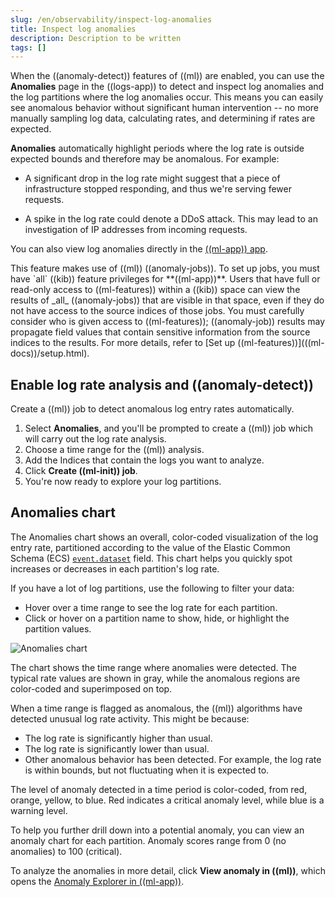 ```yaml
---
slug: /en/observability/inspect-log-anomalies
title: Inspect log anomalies
description: Description to be written
tags: []
---
```


<div id="inspect-log-anomalies"></div>

When the ((anomaly-detect)) features of ((ml)) are enabled, you can use the
**Anomalies** page in the ((logs-app)) to detect and inspect log anomalies and the
log partitions where the log anomalies occur. This means you can easily see
anomalous behavior without significant human intervention -- no more manually
sampling log data, calculating rates, and determining if rates are expected.

**Anomalies** automatically highlight periods where the log rate is outside
expected bounds and therefore may be anomalous. For example:

* A significant drop in the log rate might suggest that a piece of infrastructure
    stopped responding, and thus we're serving fewer requests.

* A spike in the log rate could denote a DDoS attack. This may lead to an
    investigation of IP addresses from incoming requests.

You can also view log anomalies directly in the
[((ml-app)) app](((kibana-ref))/xpack-ml-anomalies.html).

<DocCallOut title="Note">
This feature makes use of ((ml)) ((anomaly-jobs)). To set up jobs, you must
have `all` ((kib)) feature privileges for **((ml-app))**. Users that have full or
read-only access to ((ml-features)) within a ((kib)) space can view the results of
_all_ ((anomaly-jobs)) that are visible in that space, even if they do not have
access to the source indices of those jobs. You must carefully consider who is
given access to ((ml-features)); ((anomaly-job)) results may propagate field values
that contain sensitive information from the source indices to the results. For
more details, refer to [Set up ((ml-features))](((ml-docs))/setup.html).
</DocCallOut>

<div id="enable-anomaly-detection"></div>

## Enable log rate analysis and ((anomaly-detect))

Create a ((ml)) job to detect anomalous log entry rates automatically.

1. Select **Anomalies**, and you'll be prompted to create a ((ml)) job which will carry out the log rate analysis.
1. Choose a time range for the ((ml)) analysis.
1. Add the Indices that contain the logs you want to analyze.
1. Click **Create ((ml-init)) job**.
1. You're now ready to explore your log partitions.

<div id="anomalies-chart"></div>

## Anomalies chart

The Anomalies chart shows an overall, color-coded visualization of the log entry rate,
partitioned according to the value of the Elastic Common Schema (ECS)
[`event.dataset`](((ecs-ref))/ecs-event.html) field.
This chart helps you quickly spot increases or decreases in each partition's log rate.

If you have a lot of log partitions, use the following to filter your data:

* Hover over a time range to see the log rate for each partition.
* Click or hover on a partition name to show, hide, or highlight the partition values.

![Anomalies chart](images/anomalies-chart.png)

The chart shows the time range where anomalies were detected.
The typical rate values are shown in gray, while the anomalous regions are color-coded and superimposed on top.

When a time range is flagged as anomalous,
the ((ml)) algorithms have detected unusual log rate activity.
This might be because:

* The log rate is significantly higher than usual.
* The log rate is significantly lower than usual.
* Other anomalous behavior has been detected.
    For example, the log rate is within bounds, but not fluctuating when it is expected to.

The level of anomaly detected in a time period is color-coded, from red, orange, yellow, to blue.
Red indicates a critical anomaly level, while blue is a warning level.

To help you further drill down into a potential anomaly,
you can view an anomaly chart for each partition. Anomaly scores range from 0
(no anomalies) to 100 (critical).

To analyze the anomalies in more detail, click **View anomaly in ((ml))**, which opens the
[Anomaly Explorer in ((ml-app))](((ml-docs))/ml-gs-results.html).
